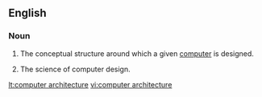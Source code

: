 ==English==

===Noun===
{{en-noun|sg=[[computer]] [[architecture]]|-}}
# {{computing}} The conceptual structure around which a given [[computer]] is designed.
# {{computing}} The science of computer design.

[[lt:computer architecture]]
[[vi:computer architecture]]